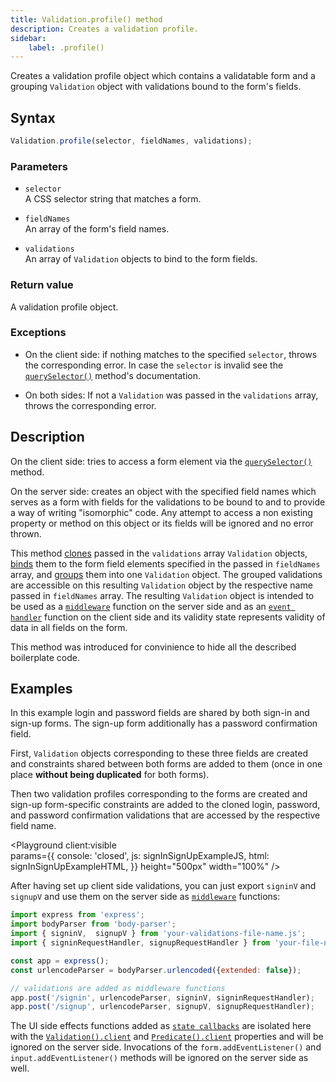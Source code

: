 ```yaml
---
title: Validation.profile() method
description: Creates a validation profile.
sidebar:
    label: .profile()
---
```



Creates a validation profile object which contains a validatable form and a grouping `Validation` object with validations bound to the form's fields.

## Syntax

```js
Validation.profile(selector, fieldNames, validations);
```

### Parameters

- `selector`
<br/> A CSS selector string that matches a form.

- `fieldNames`
<br/> An array of the form's field names.

- `validations`
<br/> An array of `Validation` objects to bind to the form fields.

### Return value

A validation profile object. 

### Exceptions

- On the client side: if nothing matches to the specified `selector`, throws the corresponding error. In case the `selector` is invalid see the [`querySelector()`](https://developer.mozilla.org/en-US/docs/Web/API/Document/querySelector) method's documentation.

- On both sides: If not a `Validation` was passed in the `validations` array, throws the corresponding error.

## Description

On the client side: tries to access a form element via the [`querySelector()`](https://developer.mozilla.org/en-US/docs/Web/API/Document/querySelector) method.

On the server side: creates an object with the specified field names which serves as a form with fields for the validations to be bound to and to provide a way of writing "isomorphic" code. Any attempt to access a non existing property or method on this object or its fields will be ignored and no error thrown. 

This method [clones](/api/validation/static-methods/clone) passed in the `validations` array `Validation` objects, [binds](/api/validation/instance-methods/bind) them to the form field elements specified in the passed in `fieldNames` array, and [groups](/api/validation/static-methods/group) them into one `Validation` object. The grouped validations are accessible on this resulting `Validation` object by the respective name passed in `fieldNames` array. The resulting `Validation` object is intended to be used as a [`middleware`](/api/validation/callable-object/middleware) function on the server side and as an [`event handler`](/api/validation/callable-object/event-handler) function on the client side and its validity state represents validity of data in all fields on the form.

This method was introduced for convinience to hide all the described boilerplate code.

## Examples

In this example login and password fields are shared by both sign-in and sign-up forms. The sign-up form additionally has a password confirmation field. 

First, `Validation` objects corresponding to these three fields are created and constraints shared between both forms are added to them (once in one place **without being duplicated** for both forms).

Then two validation profiles corresponding to the forms are created and sign-up form-specific constraints are added to the cloned login, password, and password confirmation validations that are accessed by the respective field name. 

<Playground client:visible  
    params={{
        console: 'closed',
        js: signInSignUpExampleJS,
        html: signInSignUpExampleHTML,
    }}
    height="500px"
    width="100%"
/>

After having set up client side validations, you can just export `signinV` and `signupV` and use them on the server side as [`middleware`](/api/validation/callable-object/middleware) functions:

```js 
import express from 'express';
import bodyParser from 'body-parser';
import { signinV,  signupV } from 'your-validations-file-name.js';
import { signinRequestHandler, signupRequestHandler } from 'your-file-name.js';

const app = express();
const urlencodeParser = bodyParser.urlencoded({extended: false});

// validations are added as middleware functions
app.post('/signin', urlencodeParser, signinV, signinRequestHandler);
app.post('/signup', urlencodeParser, signupV, signupRequestHandler);
```

The UI side effects functions added as [`state callbacks`](/concept/state-callbacks) are isolated here with the [`Validation().client`](/api/validation/instance-properties/client) and [`Predicate().client`](/api/predicate/instance-properties/client) properties and will be ignored on the server side. Invocations of the `form.addEventListener()` and `input.addEventListener()` methods will be ignored on the server side as well.
